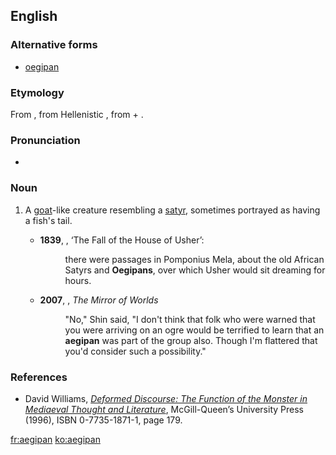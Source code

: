 {{also|Aegipan}}
==English==
===Alternative forms===
*[[oegipan]]

===Etymology===
From {{etyl|la|en}} {{term|Aegipan|Aegipān}}, from Hellenistic {{etyl|grc|en}} {{term|Αἰγίπαν|lang=grc}}, from {{term|αἴξ||goat|lang=grc}} + {{term|Πάν||Pan|lang=grc}}.

===Pronunciation===
*{{a|UK}} {{IPA|/ˈiːdʒɪpan/}}

===Noun===
{{en-noun|aegipans|aegipanes}}

# {{context|Classical mythology|lang=en}} A [[goat]]-like creature resembling a [[satyr]], sometimes portrayed as having a fish's tail.
#*'''1839''', {{w|Edgar Allan Poe}}, ‘The Fall of the House of Usher’:
#*:there were passages in Pomponius Mela, about the old African Satyrs and '''Oegipans''', over which Usher would sit dreaming for hours.
#*'''2007''', {{w|David Drake}}, ''The Mirror of Worlds''
#*:"No," Shin said, "I don't think that folk who were warned that you were arriving on an ogre would be terrified to learn that an '''aegipan''' was part of the group also. Though I'm flattered that you'd consider such a possibility."

===References===
*David Williams, ''[http://books.google.com/books?id=Ohj0ouRqorgC Deformed Discourse: The Function of the Monster in Mediaeval Thought and Literature]'', McGill-Queen’s University Press (1996), ISBN 0-7735-1871-1, page 179.

[[fr:aegipan]]
[[ko:aegipan]]
